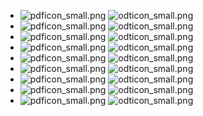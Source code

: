 * [[Forgiving_Step_by_Step/ru|{{int:sidebar-forgivingstepbystep}}]] [[File:pdficon_small.png|link={{filepath:Шаги_прощения.pdf}}]] [[File:odticon_small.png|link={{filepath:Шаги_прощения.odt}}]]
* [[Hearing_from_God/ru|{{int:sidebar-hearingfromgod}}]] [[File:pdficon_small.png|link={{filepath:Слышание_Бога.pdf}}]] [[File:odticon_small.png|link={{filepath:Слышание_Бога.odt}}]]
* [[Church/ru|{{int:sidebar-church}}]] [[File:pdficon_small.png|link={{filepath:Церковь.pdf}}]] [[File:odticon_small.png|link={{filepath:Церковь.odt}}]]
* [[Healing/ru|{{int:sidebar-healing}}]] [[File:pdficon_small.png|link={{filepath:Исцеление.pdf}}]] [[File:odticon_small.png|link={{filepath:Исцеление.odt}}]]
* [[My_Story_with_God/ru|{{int:sidebar-mystorywithgod}}]] [[File:pdficon_small.png|link={{filepath:Моё_свидетельство.pdf}}]] [[File:odticon_small.png|link={{filepath:Моё_свидетельство.odt}}]]
* [[Bible_Reading_Hints/ru|{{int:sidebar-biblereadinghints}}]] [[File:pdficon_small.png|link={{filepath:Подсказки_для_чтения_Библии.pdf}}]] [[File:odticon_small.png|link={{filepath:Подсказки_для_чтения_Библии.odt}}]]
* [[Bible_Reading_Hints_(Seven_Stories_full_of_Hope)/ru|{{int:sidebar-biblereadinghints-sevenstoriesfullofhope}}]] [[File:pdficon_small.png|link={{filepath:Подсказки_для_чтения_Библии_(Семь_историй,_полных_надежды).pdf}}]] [[File:odticon_small.png|link={{filepath:Подсказки_для_чтения_Библии_(Семь_историй,_полных_надежды).odt}}]]
* [[Bible_Reading_Hints_(Starting_with_the_Creation)/ru|{{int:sidebar-biblereadinghints-startingwiththecreation}}]] [[File:pdficon_small.png|link={{filepath:Подсказки_для_чтения_Библии_(Начиная_с_Сотворения).pdf}}]] [[File:odticon_small.png|link={{filepath:Подсказки_для_чтения_Библии_(Начиная_с_Сотворения).odt}}]]
* [[Four_Kinds_of_Disciples/ru|{{int:sidebar-fourkindsofdisciples}}]] [[File:pdficon_small.png|link={{filepath:Четыре_вида_учеников.pdf}}]] [[File:odticon_small.png|link={{filepath:Четыре_вида_учеников.odt}}]]

